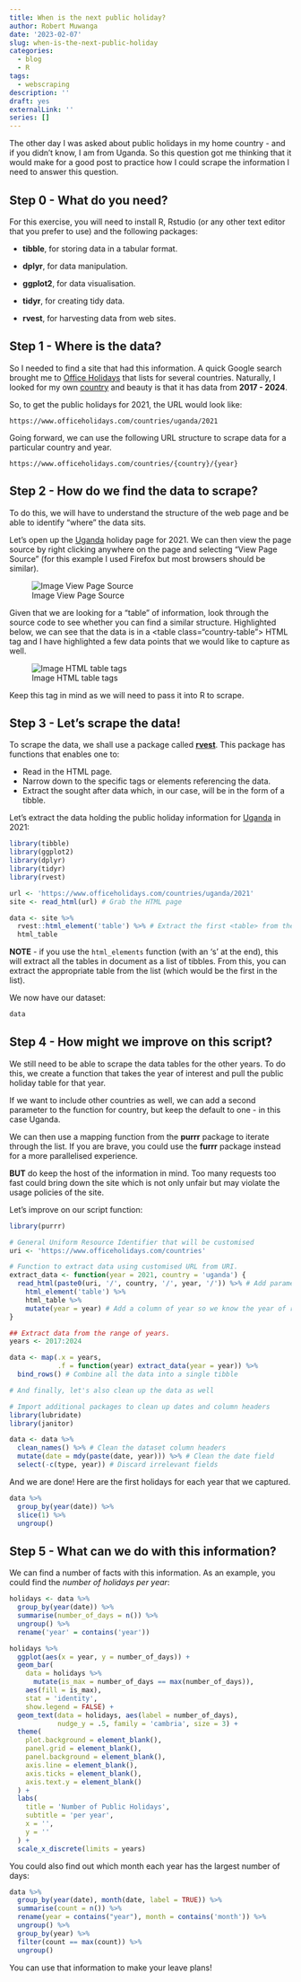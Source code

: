```yaml
---
title: When is the next public holiday?
author: Robert Muwanga
date: '2023-02-07'
slug: when-is-the-next-public-holiday
categories:
  - blog
  - R
tags:
  - webscraping
description: ''
draft: yes
externalLink: ''
series: []
---
```


The other day I was asked about public holidays in my home country - and if you didn't know, I am from Uganda. So this question got me thinking that it would make for a good post to practice how I could scrape the information I need to answer this question.

## Step 0 - What do you need?

For this exercise, you will need to install R, Rstudio (or any other text editor that you prefer to use) and the following packages:

-   **tibble**, for storing data in a tabular format.

-   **dplyr**, for data manipulation.

-   **ggplot2**, for data visualisation.

-   **tidyr**, for creating tidy data.

-   **rvest**, for harvesting data from web sites.

## Step 1 - Where is the data?

So I needed to find a site that had this information. A quick Google search brought me to [Office Holidays](https://www.officeholidays.com/) that lists for several countries. Naturally, I looked for my own [country](https://www.officeholidays.com/countries/uganda/) and beauty is that it has data from **2017 - 2024**.

So, to get the public holidays for 2021, the URL would look like:

```text
https://www.officeholidays.com/countries/uganda/2021
```
Going forward, we can use the following URL structure to scrape data for a particular country and year.

```text
https://www.officeholidays.com/countries/{country}/{year}
```
## Step 2 - How do we find the data to scrape? 

To do this, we will have to understand the structure of the web page and be able to identify "where" the data sits.

Let's open up the [Uganda](https://www.officeholidays.com/countries/uganda/2021) holiday page for 2021. We can then view the page source by right clicking anywhere on the page and selecting "View Page Source" (for this example I used Firefox but most browsers should be similar).

![Image View Page Source](view-source.png)

Given that we are looking for a "table" of information, look through the source code to see whether you can find a similar structure. Highlighted below, we can see that the data is in a \<table class="country-table"\> HTML tag and I have highlighted a few data points that we would like to capture as well.

![Image HTML table tags](table-data.png)

Keep this tag in mind as we will need to pass it into R to scrape.

## Step 3 - Let's scrape the data!

To scrape the data, we shall use a package called [**rvest**](https://rvest.tidyverse.org/). This package has functions that enables one to:

- Read in the HTML page.
- Narrow down to the specific tags or elements referencing the data.
- Extract the sought after data which, in our case, will be in the form of a tibble.

Let's extract the data holding the public holiday information for [Uganda](https://www.officeholidays.com/countries/uganda/2021) in 2021:

```r
library(tibble)
library(ggplot2)
library(dplyr)
library(tidyr)
library(rvest)

url <- 'https://www.officeholidays.com/countries/uganda/2021'
site <- read_html(url) # Grab the HTML page

data <- site %>%
  rvest::html_element('table') %>% # Extract the first <table> from the HTML page.
  html_table

```

**NOTE** - if you use the `html_elements` function (with an 's' at the end), this will extract all the tables in document as a list of tibbles. From this, you can extract the appropriate table from the list (which would be the first in the list).

We now have our dataset:

```r
data
```

## Step 4 - How might we improve on this script?

We still need to be able to scrape the data tables for the other years. To do this, we create a function that takes the year of interest and pull the public holiday table for that year. 

If we want to include other countries as well, we can add a second parameter to the function for country, but keep the default to one - in this case Uganda.

We can then use a mapping function from the **purrr** package to iterate through the list. If you are brave, you could use the **furrr** package instead for a more parallelised experience.

**BUT** do keep the host of the information in mind. Too many requests too fast could bring down the site which is not only unfair but may violate the usage policies of the site.

Let's improve on our script function:

```r
library(purrr)

# General Uniform Resource Identifier that will be customised
uri <- 'https://www.officeholidays.com/countries'

# Function to extract data using customised URL from URI.
extract_data <- function(year = 2021, country = 'uganda') {
  read_html(paste0(uri, '/', country, '/', year, '/')) %>% # Add parameters to create URL
    html_element('table') %>%
    html_table %>%
    mutate(year = year) # Add a column of year so we know the year of reference
}

## Extract data from the range of years.
years <- 2017:2024

data <- map(.x = years, 
            .f = function(year) extract_data(year = year)) %>% 
  bind_rows() # Combine all the data into a single tibble

# And finally, let's also clean up the data as well

# Import additional packages to clean up dates and column headers
library(lubridate)
library(janitor)

data <- data %>%
  clean_names() %>% # Clean the dataset column headers
  mutate(date = mdy(paste(date, year))) %>% # Clean the date field
  select(-c(type, year)) # Discard irrelevant fields

```

And we are done! Here are the first holidays for each year that we captured.

```r
data %>% 
  group_by(year(date)) %>% 
  slice(1) %>% 
  ungroup()

```
## Step 5 - What can we do with this information?

We can find a number of facts with this information. As an example, you could find the *number of holidays per year*:

```r
holidays <- data %>% 
  group_by(year(date)) %>%
  summarise(number_of_days = n()) %>%
  ungroup() %>%
  rename('year' = contains('year')) 

holidays %>% 
  ggplot(aes(x = year, y = number_of_days)) + 
  geom_bar(
    data = holidays %>% 
      mutate(is_max = number_of_days == max(number_of_days)), 
    aes(fill = is_max), 
    stat = 'identity', 
    show.legend = FALSE) + 
  geom_text(data = holidays, aes(label = number_of_days), 
            nudge_y = .5, family = 'cambria', size = 3) + 
  theme(
    plot.background = element_blank(),
    panel.grid = element_blank(),
    panel.background = element_blank(),
    axis.line = element_blank(),
    axis.ticks = element_blank(),
    axis.text.y = element_blank()
  ) + 
  labs(
    title = 'Number of Public Holidays',
    subtitle = 'per year',
    x = '',
    y = ''
  ) + 
  scale_x_discrete(limits = years)

```

You could also find out which month each year has the largest number of days:

```r

data %>% 
  group_by(year(date), month(date, label = TRUE)) %>% 
  summarise(count = n()) %>% 
  rename(year = contains("year"), month = contains('month')) %>% 
  ungroup() %>% 
  group_by(year) %>% 
  filter(count == max(count)) %>% 
  ungroup()

```

You can use that information to make your leave plans! 